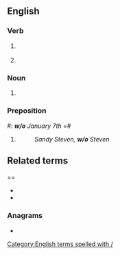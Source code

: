 {{also|Appendix:Variations of "wo"}}
==English==

===Verb===
{{head|en|verb}}
# {{lb|en|finance|insurance}} {{abbreviation of|write off|lang=en}}
# {{lb|en|finance|insurance}} {{abbreviation of|write-off|lang=en}}

===Noun===
# {{lb|en|sport}} {{abbreviation of|walkover|lang=en}} {{lb|en|scheduling}} {{abbreviation of|[[week]] of|lang=en}}
===Preposition===
#: '''''w/o''' January 7th''
=# {{abbreviation of|without|lang=en}}
# {{abbreviation of|[[wife]] [[of]]|lang=en}}
#: ''Sandy Steven, '''w/o''' Steven''
==Related terms====
* {{l|en|w/}}
* {{l|en|w/i}}

===Anagrams===
* {{anagrams|en|a=ow|'ow|ow}}

[[Category:English terms spelled with /]]